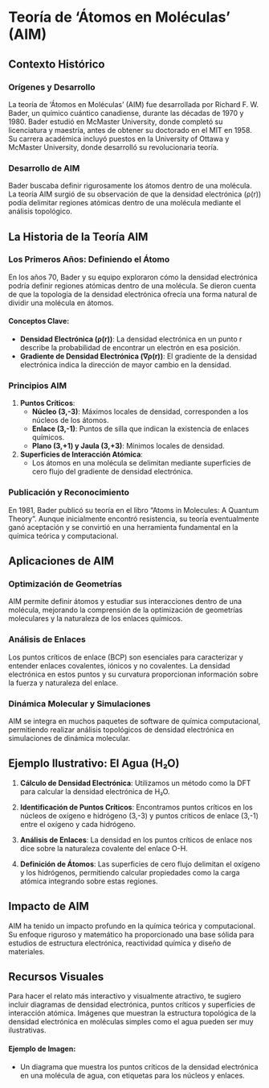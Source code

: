 # Teoría de 'Átomos en Moléculas' (AIM)

## Contexto Histórico

### Orígenes y Desarrollo

La teoría de 'Átomos en Moléculas' (AIM) fue desarrollada por Richard F. W. Bader, un químico cuántico canadiense, durante las décadas de 1970 y 1980. Bader estudió en McMaster University, donde completó su licenciatura y maestría, antes de obtener su doctorado en el MIT en 1958. Su carrera académica incluyó puestos en la University of Ottawa y McMaster University, donde desarrolló su revolucionaria teoría.

### Desarrollo de AIM

Bader buscaba definir rigurosamente los átomos dentro de una molécula. La teoría AIM surgió de su observación de que la densidad electrónica (ρ(r)) podía delimitar regiones atómicas dentro de una molécula mediante el análisis topológico.

## La Historia de la Teoría AIM

### Los Primeros Años: Definiendo el Átomo

En los años 70, Bader y su equipo exploraron cómo la densidad electrónica podría definir regiones atómicas dentro de una molécula. Se dieron cuenta de que la topología de la densidad electrónica ofrecía una forma natural de dividir una molécula en átomos.

#### Conceptos Clave:

- **Densidad Electrónica (ρ(r))**: La densidad electrónica en un punto r describe la probabilidad de encontrar un electrón en esa posición.
- **Gradiente de Densidad Electrónica (∇ρ(r))**: El gradiente de la densidad electrónica indica la dirección de mayor cambio en la densidad.

### Principios AIM

1. **Puntos Críticos**:
   - **Núcleo (3,-3)**: Máximos locales de densidad, corresponden a los núcleos de los átomos.
   - **Enlace (3,-1)**: Puntos de silla que indican la existencia de enlaces químicos.
   - **Plano (3,+1) y Jaula (3,+3)**: Mínimos locales de densidad.

2. **Superficies de Interacción Atómica**:
   - Los átomos en una molécula se delimitan mediante superficies de cero flujo del gradiente de densidad electrónica.

### Publicación y Reconocimiento

En 1981, Bader publicó su teoría en el libro "Atoms in Molecules: A Quantum Theory". Aunque inicialmente encontró resistencia, su teoría eventualmente ganó aceptación y se convirtió en una herramienta fundamental en la química teórica y computacional.

## Aplicaciones de AIM

### Optimización de Geometrías

AIM permite definir átomos y estudiar sus interacciones dentro de una molécula, mejorando la comprensión de la optimización de geometrías moleculares y la naturaleza de los enlaces químicos.

### Análisis de Enlaces

Los puntos críticos de enlace (BCP) son esenciales para caracterizar y entender enlaces covalentes, iónicos y no covalentes. La densidad electrónica en estos puntos y su curvatura proporcionan información sobre la fuerza y naturaleza del enlace.

### Dinámica Molecular y Simulaciones

AIM se integra en muchos paquetes de software de química computacional, permitiendo realizar análisis topológicos de densidad electrónica en simulaciones de dinámica molecular.

## Ejemplo Ilustrativo: El Agua (H₂O)

1. **Cálculo de Densidad Electrónica**:
   Utilizamos un método como la DFT para calcular la densidad electrónica de H₂O.

2. **Identificación de Puntos Críticos**:
   Encontramos puntos críticos en los núcleos de oxígeno e hidrógeno (3,-3) y puntos críticos de enlace (3,-1) entre el oxígeno y cada hidrógeno.

3. **Análisis de Enlaces**:
   La densidad en los puntos críticos de enlace nos dice sobre la naturaleza covalente del enlace O-H.

4. **Definición de Átomos**:
   Las superficies de cero flujo delimitan el oxígeno y los hidrógenos, permitiendo calcular propiedades como la carga atómica integrando sobre estas regiones.

## Impacto de AIM

AIM ha tenido un impacto profundo en la química teórica y computacional. Su enfoque riguroso y matemático ha proporcionado una base sólida para estudios de estructura electrónica, reactividad química y diseño de materiales.

## Recursos Visuales

Para hacer el relato más interactivo y visualmente atractivo, te sugiero incluir diagramas de densidad electrónica, puntos críticos y superficies de interacción atómica. Imágenes que muestran la estructura topológica de la densidad electrónica en moléculas simples como el agua pueden ser muy ilustrativas.

#### Ejemplo de Imagen:
- Un diagrama que muestra los puntos críticos de la densidad electrónica en una molécula de agua, con etiquetas para los núcleos y enlaces.
